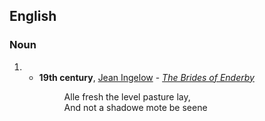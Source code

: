 ==English==

===Noun===
{{en-noun}}

# {{obsolete spelling of|shadow|lang=en}}
#*'''19th century''', [[w:Jean Ingelow|Jean Ingelow]] - ''[[s:The Brides of Enderby|The Brides of Enderby]]''
#*:Alle fresh the level pasture lay,
#*:And not a shadowe mote be seene